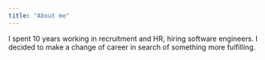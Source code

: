 ```yaml
---
title: "About me"
---
```



I spent 10 years working in recruitment and HR, hiring software engineers. I decided to make a change of career in search of something more fulfilling.

